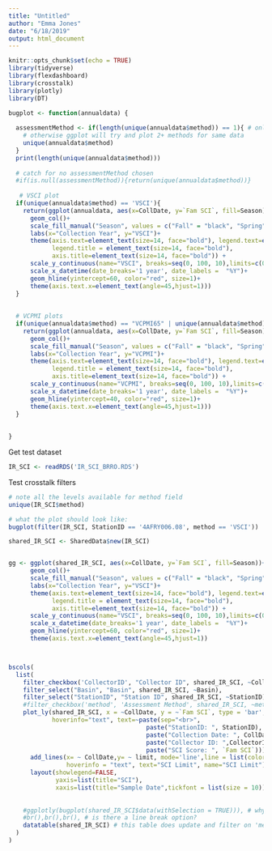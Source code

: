 ```yaml
---
title: "Untitled"
author: "Emma Jones"
date: "6/18/2019"
output: html_document
---
```


```r
knitr::opts_chunk$set(echo = TRUE)
library(tidyverse)
library(flexdashboard)
library(crosstalk)
library(plotly)
library(DT)
```

```r

bugplot <- function(annualdata) {
  
  assessmentMethod <- if(length(unique(annualdata$method)) == 1){ # only do things if user chose an assessment method
    # otherwise ggplot will try and plot 2+ methods for same data
    unique(annualdata$method)
  }
  print(length(unique(annualdata$method)))
  
  # catch for no assessmentMethod chosen
  #if(is.null(assessmentMethod)){return(unique(annualdata$method))}
  
   # VSCI plot
  if(unique(annualdata$method) == 'VSCI'){
    return(ggplot(annualdata, aes(x=CollDate, y=`Fam SCI`, fill=Season))+
      geom_col()+
      scale_fill_manual("Season", values = c("Fall" = "black", "Spring" = "dark grey"))+
      labs(x="Collection Year", y="VSCI")+
      theme(axis.text=element_text(size=14, face="bold"), legend.text=element_text(size=14),
            legend.title = element_text(size=14, face="bold"),
            axis.title=element_text(size=14, face="bold")) +
      scale_y_continuous(name="VSCI", breaks=seq(0, 100, 10),limits=c(0,100))+
      scale_x_datetime(date_breaks='1 year', date_labels =  "%Y")+
      geom_hline(yintercept=60, color="red", size=1)+
      theme(axis.text.x=element_text(angle=45,hjust=1)))
  }
  
  
  # VCPMI plots
  if(unique(annualdata$method) == "VCPMI65" | unique(annualdata$method) == "VCPMI63"){ 
    return(ggplot(annualdata, aes(x=CollDate, y=`Fam SCI`, fill=Season))+
      geom_col()+
      scale_fill_manual("Season", values = c("Fall" = "black", "Spring" = "dark grey"))+
      labs(x="Collection Year", y="VCPMI")+
      theme(axis.text=element_text(size=14, face="bold"), legend.text=element_text(size=14),
            legend.title = element_text(size=14, face="bold"),
            axis.title=element_text(size=14, face="bold")) +
      scale_y_continuous(name="VCPMI", breaks=seq(0, 100, 10),limits=c(0,100))+
      scale_x_datetime(date_breaks='1 year', date_labels =  "%Y")+
      geom_hline(yintercept=40, color="red", size=1)+
      theme(axis.text.x=element_text(angle=45,hjust=1)))
  }
 
  
}

```

Get test dataset
```r
IR_SCI <- readRDS('IR_SCI_BRRO.RDS')
```


Test crosstalk filters
```r
# note all the levels available for method field
unique(IR_SCI$method)

# what the plot should look like:
bugplot(filter(IR_SCI, StationID == '4AFRY006.08', method == 'VSCI'))

shared_IR_SCI <- SharedData$new(IR_SCI)


gg <- ggplot(shared_IR_SCI, aes(x=CollDate, y=`Fam SCI`, fill=Season))+
      geom_col()+
      scale_fill_manual("Season", values = c("Fall" = "black", "Spring" = "dark grey"))+
      labs(x="Collection Year", y="VSCI")+
      theme(axis.text=element_text(size=14, face="bold"), legend.text=element_text(size=14),
            legend.title = element_text(size=14, face="bold"),
            axis.title=element_text(size=14, face="bold")) +
      scale_y_continuous(name="VSCI", breaks=seq(0, 100, 10),limits=c(0,100))+
      scale_x_datetime(date_breaks='1 year', date_labels =  "%Y")+
      geom_hline(yintercept=60, color="red", size=1)+
      theme(axis.text.x=element_text(angle=45,hjust=1))



bscols(
  list(
    filter_checkbox('CollectorID', "Collector ID", shared_IR_SCI, ~CollectorID, inline = TRUE),
    filter_select("Basin", "Basin", shared_IR_SCI, ~Basin),
    filter_select("StationID", "Station ID", shared_IR_SCI, ~StationID),
    #filter_checkbox('method', 'Assessment Method', shared_IR_SCI, ~method), # need this line to filter one record per BenSampID
    plot_ly(shared_IR_SCI, x = ~CollDate, y = ~`Fam SCI`, type = 'bar', color = ~Season,
            hoverinfo="text", text=~paste(sep="<br>",
                                      paste("StationID: ", StationID),
                                      paste("Collection Date: ", CollDate),
                                      paste("Collector ID: ",CollectorID),
                                      paste("SCI Score: ", `Fam SCI`))) %>%
      add_lines(x= ~ CollDate,y= ~ limit, mode='line',line = list(color = 'red'),
                hoverinfo = "text", text="SCI Limit", name="SCI Limit") %>%
      layout(showlegend=FALSE,
             yaxis=list(title="SCI"),
             xaxis=list(title="Sample Date",tickfont = list(size = 10))),
    
    
    #ggplotly(bugplot(shared_IR_SCI$data(withSelection = TRUE))), # why won't this update based on selection???
    #br(),br(),br(), # is there a line break option?
    datatable(shared_IR_SCI) # this table does update and filter on 'method' selection
  )
)
```

